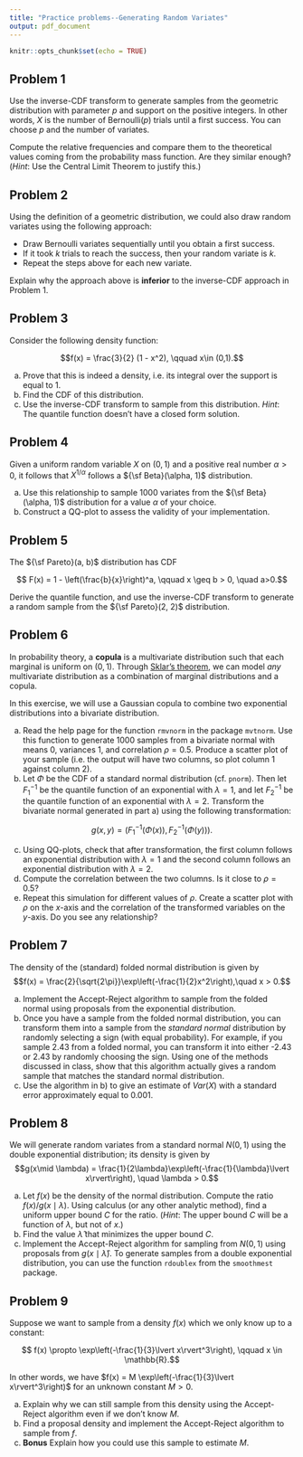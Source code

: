 ```yaml
---
title: "Practice problems--Generating Random Variates"
output: pdf_document
---
```


```r
knitr::opts_chunk$set(echo = TRUE)
```

## Problem 1

Use the inverse-CDF transform to generate samples from the geometric distribution with parameter $p$ and support on the positive integers. In other words, $X$ is the number of Bernoulli($p$) trials until a first success. You can choose $p$ and the number of variates.

Compute the relative frequencies and compare them to the theoretical values coming from the probability mass function. Are they similar enough? (*Hint*: Use the Central Limit Theorem to justify this.)

## Problem 2

Using the definition of a geometric distribution, we could also draw random variates using the following approach:

  - Draw Bernoulli variates sequentially until you obtain a first success.
  - If it took $k$ trials to reach the success, then your random variate is $k$.
  - Repeat the steps above for each new variate.
  
Explain why the approach above is **inferior** to the inverse-CDF approach in Problem 1.

## Problem 3

Consider the following density function:

$$f(x) = \frac{3}{2} (1 - x^2), \qquad x\in (0,1).$$

  a. Prove that this is indeed a density, i.e. its integral over the support is equal to 1.
  b. Find the CDF of this distribution.
  c. Use the inverse-CDF transform to sample from this distribution. *Hint*: The quantile function doesn't have a closed form solution.
  
## Problem 4

Given a uniform random variable $X$ on $(0, 1)$ and a positive real number $\alpha > 0$, it follows that $X^{1/\alpha}$ follows a ${\sf Beta}(\alpha, 1)$ distribution.

  a. Use this relationship to sample 1000 variates from the ${\sf Beta}(\alpha, 1)$ distribution for a value $\alpha$ of your choice.
  b. Construct a QQ-plot to assess the validity of your implementation.
  
## Problem 5

The ${\sf Pareto}(a, b)$ distribution has CDF

$$ F(x) = 1 - \left(\frac{b}{x}\right)^a, \qquad x \geq b > 0, \quad a>0.$$

Derive the quantile function, and use the inverse-CDF transform to generate a random sample from the ${\sf Pareto}(2, 2)$ distribution.

## Problem 6

In probability theory, a **copula** is a multivariate distribution such that each marginal is uniform on $(0, 1)$. Through [Sklar's theorem](https://en.wikipedia.org/wiki/Copula_(probability_theory)#Sklar's_theorem), we can model *any* multivariate distribution as a combination of marginal distributions and a copula. 

In this exercise, we will use a Gaussian copula to combine two exponential distributions into a bivariate distribution.

  a. Read the help page for the function `rmvnorm` in the package `mvtnorm`. Use this function to generate 1000 samples from a bivariate normal with means 0, variances 1, and correlation $\rho = 0.5$. Produce a scatter plot of your sample (i.e. the output will have two columns, so plot column 1 against column 2).
  b. Let $\Phi$ be the CDF of a standard normal distribution (cf. `pnorm`). Then let $F_1^{-1}$ be the quantile function of an exponential with $\lambda = 1$, and let $F_2^{-1}$ be the quantile function of an exponential with $\lambda = 2.$ Transform the bivariate normal generated in part a) using the following transformation:
  
$$ g(x, y) = \left(F^{-1}_1(\Phi(x)), F^{-1}_2(\Phi(y))\right).$$

  c. Using QQ-plots, check that after transformation, the first column follows an exponential distribution with $\lambda = 1$ and the second column follows an exponential distribution with $\lambda = 2$.
  d. Compute the correlation between the two columns. Is it close to $\rho = 0.5$?
  e. Repeat this simulation for different values of $\rho$. Create a scatter plot with $\rho$ on the $x$-axis and the correlation of the transformed variables on the $y$-axis. Do you see any relationship?
  
## Problem 7

The density of the (standard) folded normal distribution is given by 
$$f(x) = \frac{2}{\sqrt{2\pi}}\exp\left(-\frac{1}{2}x^2\right),\quad x > 0.$$

  a. Implement the Accept-Reject algorithm to sample from the folded normal using proposals from the exponential distribution.
  b. Once you have a sample from the folded normal distribution, you can transform them into a sample from the *standard normal* distribution by randomly selecting a sign (with equal probability). For example, if you sample 2.43 from a folded normal, you can transform it into either -2.43 or 2.43 by randomly choosing the sign. Using one of the methods discussed in class, show that this algorithm actually gives a random sample that matches the standard normal distribution.
  c. Use the algorithm in b) to give an estimate of $Var(X)$ with a standard error approximately equal to 0.001.

## Problem 8

We will generate random variates from a standard normal $N(0, 1)$ using the double exponential distribution; its density is given by
$$g(x\mid \lambda) = \frac{1}{2\lambda}\exp\left(-\frac{1}{\lambda}\lvert x\rvert\right), \quad \lambda > 0.$$

  a. Let $f(x)$ be the density of the normal distribution. Compute the ratio $f(x)/g(x\mid \lambda)$. Using calculus (or any other analytic method), find a uniform upper bound $C$ for the ratio. (*Hint*: The upper bound $C$ will be a function of $\lambda$, but not of $x$.)
  b. Find the value $\hat{\lambda}$ that minimizes the upper bound $C$.
  c. Implement the Accept-Reject algorithm for sampling from $N(0,1)$ using proposals from $g(x\mid \hat{\lambda})$. To generate samples from a double exponential distribution, you can use the function `rdoublex` from the `smoothmest` package.
  
## Problem 9

Suppose we want to sample from a density $f(x)$ which we only know up to a constant:

$$ f(x) \propto \exp\left(-\frac{1}{3}\lvert x\rvert^3\right), \qquad x \in \mathbb{R}.$$

In other words, we have $f(x) = M \exp\left(-\frac{1}{3}\lvert x\rvert^3\right)$ for an unknown constant $M > 0$.

  a. Explain why we can still sample from this density using the Accept-Reject algorithm even if we don't know $M$.
  b. Find a proposal density and implement the Accept-Reject algorithm to sample from $f$.
  c. **Bonus** Explain how you could use this sample to estimate $M$.
  